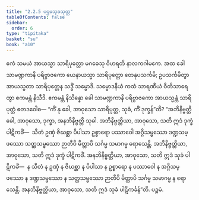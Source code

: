```yaml
---
title: "2.2.5 ပဌမသုခသုတ္တ"
tableOfContents: false
sidebar:
  order: 6
type: "tipitaka"
basket: "su"
book: "a10"
---
```



<DynamicBreadcrumb />

<Division number="65" book="a10">

<Paragraph number="470" book="a10">
ဧကံ သမယံ အာယသ္မာ သာရိပုတ္တော မဂဓေသု ဝိဟရတိ နာလကဂါမကေ. အထ ခေါ သာမဏ္ဍကာနိ ပရိဗ္ဗာဇကော ယေနာယသ္မာ သာရိပုတ္တော တေနုပသင်္ကမိ; ဥပသင်္ကမိတွာ အာယသ္မတာ သာရိပုတ္တေန သဒ္ဓိံ သမ္မောဒိ. သမ္မောဒနီယံ ကထံ သာရဏီယံ ဝီတိသာရေတွာ ဧကမန္တံ နိသီဒိ. ဧကမန္တံ နိသိန္နော ခေါ သာမဏ္ဍကာနိ ပရိဗ္ဗာဇကော အာယသ္မန္တံ သာရိပုတ္တံ ဧတဒဝေါစ—
</Paragraph>

<Paragraph number="471" book="a10">
“ကိံ နု ခေါ, အာဝုသော သာရိပုတ္တ, သုခံ, ကိံ ဒုက္ခန်”တိ? “အဘိနိဗ္ဗတ္တိ ခေါ, အာဝုသော, ဒုက္ခာ, အနဘိနိဗ္ဗတ္တိ သုခါ. အဘိနိဗ္ဗတ္တိယာ, အာဝုသော, သတိ ဣဒံ ဒုက္ခံ ပါဋိကင်္ခံ—  သီတံ ဥဏှံ ဇိဃစ္ဆာ ပိပါသာ ဥစ္စာရော ပဿာဝေါ အဂ္ဂိသမ္ဖဿော ဒဏ္ဍသမ္ဖဿော သတ္ထသမ္ဖဿော ဉာတီပိ မိတ္တာပိ သင်္ဂမ္မ သမာဂမ္မ ရောသေန္တိ. အဘိနိဗ္ဗတ္တိယာ, အာဝုသော, သတိ ဣဒံ ဒုက္ခံ ပါဋိကင်္ခံ. အနဘိနိဗ္ဗတ္တိယာ, အာဝုသော, သတိ ဣဒံ သုခံ ပါဋိကင်္ခံ—  န သီတံ န ဥဏှံ န ဇိဃစ္ဆာ န ပိပါသာ န ဥစ္စာရော န ပဿာဝေါ န အဂ္ဂိသမ္ဖဿော န ဒဏ္ဍသမ္ဖဿော န သတ္ထသမ္ဖဿော ဉာတီပိ မိတ္တာပိ သင်္ဂမ္မ သမာဂမ္မ န ရောသေန္တိ. အနဘိနိဗ္ဗတ္တိယာ, အာဝုသော, သတိ ဣဒံ သုခံ ပါဋိကင်္ခန်”တိ.

</Paragraph>
</Division>

<Paragraph number="472" type="center" book="a10">
ပဉ္စမံ.
</Paragraph>